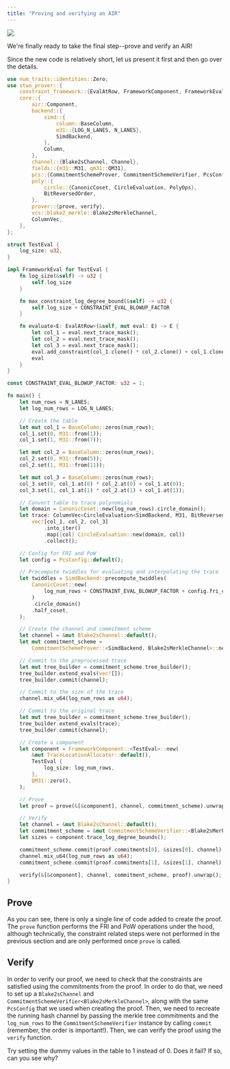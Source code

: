 ```yaml
---
title: "Proving and verifying an AIR"
---
```


<Frame caption="Figure 1: Prover workflow: perform FRI and PoW">
  <img src="./proving-an-air-1.png" />
</Frame>

We're finally ready to take the final step--prove and verify an AIR!

Since the new code is relatively short, let us present it first and then go over the details.
```rust
use num_traits::identities::Zero;
use stwo_prover::{
    constraint_framework::{EvalAtRow, FrameworkComponent, FrameworkEval, TraceLocationAllocator},
    core::{
        air::Component,
        backend::{
            simd::{
                column::BaseColumn,
                m31::{LOG_N_LANES, N_LANES},
                SimdBackend,
            },
            Column,
        },
        channel::{Blake2sChannel, Channel},
        fields::{m31::M31, qm31::QM31},
        pcs::{CommitmentSchemeProver, CommitmentSchemeVerifier, PcsConfig},
        poly::{
            circle::{CanonicCoset, CircleEvaluation, PolyOps},
            BitReversedOrder,
        },
        prover::{prove, verify},
        vcs::blake2_merkle::Blake2sMerkleChannel,
        ColumnVec,
    },
};

struct TestEval {
    log_size: u32,
}

impl FrameworkEval for TestEval {
    fn log_size(&self) -> u32 {
        self.log_size
    }

    fn max_constraint_log_degree_bound(&self) -> u32 {
        self.log_size + CONSTRAINT_EVAL_BLOWUP_FACTOR
    }

    fn evaluate<E: EvalAtRow>(&self, mut eval: E) -> E {
        let col_1 = eval.next_trace_mask();
        let col_2 = eval.next_trace_mask();
        let col_3 = eval.next_trace_mask();
        eval.add_constraint(col_1.clone() * col_2.clone() + col_1.clone() - col_3.clone());
        eval
    }
}

const CONSTRAINT_EVAL_BLOWUP_FACTOR: u32 = 1;

fn main() {
    let num_rows = N_LANES;
    let log_num_rows = LOG_N_LANES;

    // Create the table
    let mut col_1 = BaseColumn::zeros(num_rows);
    col_1.set(0, M31::from(1));
    col_1.set(1, M31::from(7));

    let mut col_2 = BaseColumn::zeros(num_rows);
    col_2.set(0, M31::from(5));
    col_2.set(1, M31::from(11));

    let mut col_3 = BaseColumn::zeros(num_rows);
    col_3.set(0, col_1.at(0) * col_2.at(0) + col_1.at(0));
    col_3.set(1, col_1.at(1) * col_2.at(1) + col_1.at(1));

    // Convert table to trace polynomials
    let domain = CanonicCoset::new(log_num_rows).circle_domain();
    let trace: ColumnVec<CircleEvaluation<SimdBackend, M31, BitReversedOrder>> =
        vec![col_1, col_2, col_3]
            .into_iter()
            .map(|col| CircleEvaluation::new(domain, col))
            .collect();

    // Config for FRI and PoW
    let config = PcsConfig::default();

    // Precompute twiddles for evaluating and interpolating the trace
    let twiddles = SimdBackend::precompute_twiddles(
        CanonicCoset::new(
            log_num_rows + CONSTRAINT_EVAL_BLOWUP_FACTOR + config.fri_config.log_blowup_factor,
        )
        .circle_domain()
        .half_coset,
    );

    // Create the channel and commitment scheme
    let channel = &mut Blake2sChannel::default();
    let mut commitment_scheme =
        CommitmentSchemeProver::<SimdBackend, Blake2sMerkleChannel>::new(config, &twiddles);

    // Commit to the preprocessed trace
    let mut tree_builder = commitment_scheme.tree_builder();
    tree_builder.extend_evals(vec![]);
    tree_builder.commit(channel);

    // Commit to the size of the trace
    channel.mix_u64(log_num_rows as u64);

    // Commit to the original trace
    let mut tree_builder = commitment_scheme.tree_builder();
    tree_builder.extend_evals(trace);
    tree_builder.commit(channel);

    // Create a component
    let component = FrameworkComponent::<TestEval>::new(
        &mut TraceLocationAllocator::default(),
        TestEval {
            log_size: log_num_rows,
        },
        QM31::zero(),
    );

    // Prove
    let proof = prove(&[&component], channel, commitment_scheme).unwrap();

    // Verify
    let channel = &mut Blake2sChannel::default();
    let commitment_scheme = &mut CommitmentSchemeVerifier::<Blake2sMerkleChannel>::new(config);
    let sizes = component.trace_log_degree_bounds();

    commitment_scheme.commit(proof.commitments[0], &sizes[0], channel);
    channel.mix_u64(log_num_rows as u64);
    commitment_scheme.commit(proof.commitments[1], &sizes[1], channel);

    verify(&[&component], channel, commitment_scheme, proof).unwrap();
}
```

## Prove

As you can see, there is only a single line of code added to create the proof.
The `prove` function performs the FRI and PoW operations under the hood, although technically, the constraint related steps were not performed in the previous section and are only performed once `prove` is called.
## Verify

In order to verify our proof, we need to check that the constraints are satisfied using the commitments from the proof.
In order to do that, we need to set up a `Blake2sChannel` and `CommitmentSchemeVerifier<Blake2sMerkleChannel>`, along with the same `PcsConfig` that we used when creating the proof.
Then, we need to recreate the running hash channel by passing the merkle tree commitments and the `log_num_rows` to the `CommitmentSchemeVerifier` instance by calling `commit` (remember, the order is important!).
Then, we can verify the proof using the `verify` function.

<Tip>
Try setting the dummy values in the table to 1 instead of 0. Does it fail? If so, can you see why?
</Tip>
